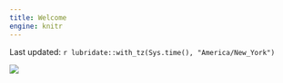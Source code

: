 ```yaml
---
title: Welcome
engine: knitr
---
```


Last updated: `r lubridate::with_tz(Sys.time(), "America/New_York")`

![](https://a.espncdn.com/combiner/i?img=/i/teamlogos/nfl/500/buf.png&h=200&w=200){.lightbox}
